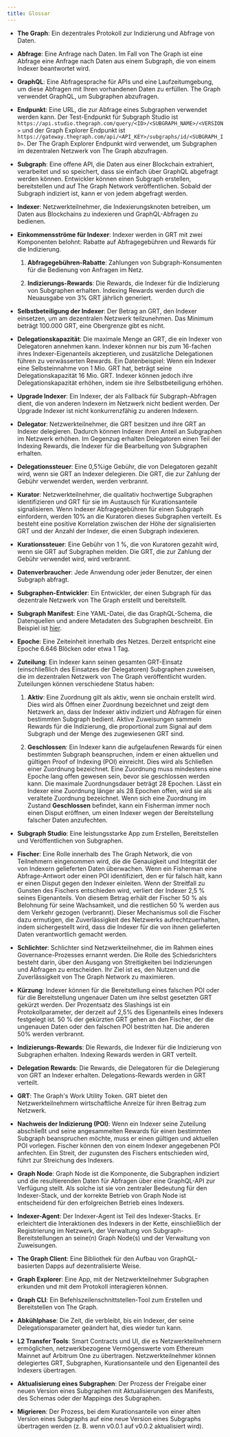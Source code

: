 ```yaml
---
title: Glossar
---
```


- **The Graph**: Ein dezentrales Protokoll zur Indizierung und Abfrage von Daten.

- **Abfrage**: Eine Anfrage nach Daten. Im Fall von The Graph ist eine Abfrage eine Anfrage nach Daten aus einem Subgraph, die von einem Indexer beantwortet wird.

- **GraphQL**: Eine Abfragesprache für APIs und eine Laufzeitumgebung, um diese Abfragen mit Ihren vorhandenen Daten zu erfüllen. The Graph verwendet GraphQL, um Subgraphen abzufragen.

- **Endpunkt**: Eine URL, die zur Abfrage eines Subgraphen verwendet werden kann. Der Test-Endpunkt für Subgraph Studio ist `https://api.studio.thegraph.com/query/<ID>/<SUBGRAPH_NAME>/<VERSION>` und der Graph Explorer Endpunkt ist `https://gateway.thegraph.com/api/<API_KEY>/subgraphs/id/<SUBGRAPH_ID>`. Der The Graph Explorer Endpunkt wird verwendet, um Subgraphen im dezentralen Netzwerk von The Graph abzufragen.

- **Subgraph**: Eine offene API, die Daten aus einer Blockchain extrahiert, verarbeitet und so speichert, dass sie einfach über GraphQL abgefragt werden können. Entwickler können einen Subgraph erstellen, bereitstellen und auf The Graph Network veröffentlichen. Sobald der Subgraph indiziert ist, kann er von jedem abgefragt werden.

- **Indexer**: Netzwerkteilnehmer, die Indexierungsknoten betreiben, um Daten aus Blockchains zu indexieren und GraphQL-Abfragen zu bedienen.

- **Einkommensströme für Indexer**: Indexer werden in GRT mit zwei Komponenten belohnt: Rabatte auf Abfragegebühren und Rewards für die Indizierung.

  1. **Abfragegebühren-Rabatte**: Zahlungen von Subgraph-Konsumenten für die Bedienung von Anfragen im Netz.

  2. **Indizierungs-Rewards**: Die Rewards, die Indexer für die Indizierung von Subgraphen erhalten. Indexing Rewards werden durch die Neuausgabe von 3% GRT jährlich generiert.

- **Selbstbeteiligung der Indexer**: Der Betrag an GRT, den Indexer einsetzen, um am dezentralen Netzwerk teilzunehmen. Das Minimum beträgt 100.000 GRT, eine Obergrenze gibt es nicht.

- **Delegationskapazität**: Die maximale Menge an GRT, die ein Indexer von Delegatoren annehmen kann. Indexer können nur bis zum 16-fachen ihres Indexer-Eigenanteils akzeptieren, und zusätzliche Delegationen führen zu verwässerten Rewards. Ein Datenbeispiel: Wenn ein Indexer eine Selbsteinnahme von 1 Mio. GRT hat, beträgt seine Delegationskapazität 16 Mio. GRT. Indexer können jedoch ihre Delegationskapazität erhöhen, indem sie ihre Selbstbeteiligung erhöhen.

- **Upgrade Indexer**: Ein Indexer, der als Fallback für Subgraph-Abfragen dient, die von anderen Indexern im Netzwerk nicht bedient werden. Der Upgrade Indexer ist nicht konkurrenzfähig zu anderen Indexern.

- **Delegator**: Netzwerkteilnehmer, die GRT besitzen und ihre GRT an Indexer delegieren. Dadurch können Indexer ihren Anteil an Subgraphen im Netzwerk erhöhen. Im Gegenzug erhalten Delegatoren einen Teil der Indexing Rewards, die Indexer für die Bearbeitung von Subgraphen erhalten.

- **Delegationssteuer**: Eine 0,5%ige Gebühr, die von Delegatoren gezahlt wird, wenn sie GRT an Indexer delegieren. Die GRT, die zur Zahlung der Gebühr verwendet werden, werden verbrannt.

- **Kurator**: Netzwerkteilnehmer, die qualitativ hochwertige Subgraphen identifizieren und GRT für sie im Austausch für Kurationsanteile signalisieren. Wenn Indexer Abfragegebühren für einen Subgraph einfordern, werden 10% an die Kuratoren dieses Subgraphen verteilt. Es besteht eine positive Korrelation zwischen der Höhe der signalisierten GRT und der Anzahl der Indexer, die einen Subgraph indexieren.

- **Kurationssteuer**: Eine Gebühr von 1 %, die von Kuratoren gezahlt wird, wenn sie GRT auf Subgraphen melden. Die GRT, die zur Zahlung der Gebühr verwendet wird, wird verbrannt.

- **Datenverbraucher**: Jede Anwendung oder jeder Benutzer, der einen Subgraph abfragt.

- **Subgraphen-Entwickler**: Ein Entwickler, der einen Subgraph für das dezentrale Netzwerk von The Graph erstellt und bereitstellt.

- **Subgraph Manifest**: Eine YAML-Datei, die das GraphQL-Schema, die Datenquellen und andere Metadaten des Subgraphen beschreibt. Ein Beispiel ist [hier](https://github.com/graphprotocol/example-subgraph/blob/master/subgraph.yaml).

- **Epoche**: Eine Zeiteinheit innerhalb des Netzes. Derzeit entspricht eine Epoche 6.646 Blöcken oder etwa 1 Tag.

- **Zuteilung**: Ein Indexer kann seinen gesamten GRT-Einsatz (einschließlich des Einsatzes der Delegatoren) Subgraphen zuweisen, die im dezentralen Netzwerk von The Graph veröffentlicht wurden. Zuteilungen können verschiedene Status haben:

  1. **Aktiv**: Eine Zuordnung gilt als aktiv, wenn sie onchain erstellt wird. Dies wird als Öffnen einer Zuordnung bezeichnet und zeigt dem Netzwerk an, dass der Indexer aktiv indiziert und Abfragen für einen bestimmten Subgraph bedient. Aktive Zuweisungen sammeln Rewards für die Indizierung, die proportional zum Signal auf dem Subgraph und der Menge des zugewiesenen GRT sind.

  2. **Geschlossen**: Ein Indexer kann die aufgelaufenen Rewards für einen bestimmten Subgraph beanspruchen, indem er einen aktuellen und gültigen Proof of Indexing (POI) einreicht. Dies wird als Schließen einer Zuordnung bezeichnet. Eine Zuordnung muss mindestens eine Epoche lang offen gewesen sein, bevor sie geschlossen werden kann. Die maximale Zuordnungsdauer beträgt 28 Epochen. Lässt ein Indexer eine Zuordnung länger als 28 Epochen offen, wird sie als veraltete Zuordnung bezeichnet. Wenn sich eine Zuordnung im Zustand **Geschlossen** befindet, kann ein Fisherman immer noch einen Disput eröffnen, um einen Indexer wegen der Bereitstellung falscher Daten anzufechten.

- **Subgraph Studio**: Eine leistungsstarke App zum Erstellen, Bereitstellen und Veröffentlichen von Subgraphen.

- **Fischer**: Eine Rolle innerhalb des The Graph Network, die von Teilnehmern eingenommen wird, die die Genauigkeit und Integrität der von Indexern gelieferten Daten überwachen. Wenn ein Fisherman eine Abfrage-Antwort oder einen POI identifiziert, den er für falsch hält, kann er einen Disput gegen den Indexer einleiten. Wenn der Streitfall zu Gunsten des Fischers entschieden wird, verliert der Indexer 2,5 % seines Eigenanteils. Von diesem Betrag erhält der Fischer 50 % als Belohnung für seine Wachsamkeit, und die restlichen 50 % werden aus dem Verkehr gezogen (verbrannt). Dieser Mechanismus soll die Fischer dazu ermutigen, die Zuverlässigkeit des Netzwerks aufrechtzuerhalten, indem sichergestellt wird, dass die Indexer für die von ihnen gelieferten Daten verantwortlich gemacht werden.

- **Schlichter**: Schlichter sind Netzwerkteilnehmer, die im Rahmen eines Governance-Prozesses ernannt werden. Die Rolle des Schiedsrichters besteht darin, über den Ausgang von Streitigkeiten bei Indizierungen und Abfragen zu entscheiden. Ihr Ziel ist es, den Nutzen und die Zuverlässigkeit von The Graph Network zu maximieren.

- **Kürzung**: Indexer können für die Bereitstellung eines falschen POI oder für die Bereitstellung ungenauer Daten um ihre selbst gesetzten GRT gekürzt werden. Der Prozentsatz des Slashings ist ein Protokollparameter, der derzeit auf 2,5% des Eigenanteils eines Indexers festgelegt ist. 50 % der gekürzten GRT gehen an den Fischer, der die ungenauen Daten oder den falschen POI bestritten hat. Die anderen 50% werden verbrannt.

- **Indizierungs-Rewards**: Die Rewards, die Indexer für die Indizierung von Subgraphen erhalten. Indexing Rewards werden in GRT verteilt.

- **Delegation Rewards**: Die Rewards, die Delegatoren für die Delegierung von GRT an Indexer erhalten. Delegations-Rewards werden in GRT verteilt.

- **GRT**: The Graph's Work Utility Token. GRT bietet den Netzwerkteilnehmern wirtschaftliche Anreize für ihren Beitrag zum Netzwerk.

- **Nachweis der Indizierung (POI)**: Wenn ein Indexer seine Zuteilung abschließt und seine angesammelten Rewards für einen bestimmten Subgraph beanspruchen möchte, muss er einen gültigen und aktuellen POI vorlegen. Fischer können den von einem Indexer angegebenen POI anfechten. Ein Streit, der zugunsten des Fischers entschieden wird, führt zur Streichung des Indexers.

- **Graph Node**: Graph Node ist die Komponente, die Subgraphen indiziert und die resultierenden Daten für Abfragen über eine GraphQL-API zur Verfügung stellt. Als solche ist sie von zentraler Bedeutung für den Indexer-Stack, und der korrekte Betrieb von Graph Node ist entscheidend für den erfolgreichen Betrieb eines Indexers.

- **Indexer-Agent**: Der Indexer-Agent ist Teil des Indexer-Stacks. Er erleichtert die Interaktionen des Indexers in der Kette, einschließlich der Registrierung im Netzwerk, der Verwaltung von Subgraph-Bereitstellungen an seine(n) Graph Node(s) und der Verwaltung von Zuweisungen.

- **The Graph Client**: Eine Bibliothek für den Aufbau von GraphQL-basierten Dapps auf dezentralisierte Weise.

- **Graph Explorer**: Eine App, mit der Netzwerkteilnehmer Subgraphen erkunden und mit dem Protokoll interagieren können.

- **Graph CLI**: Ein Befehlszeilenschnittstellen-Tool zum Erstellen und Bereitstellen von The Graph.

- **Abkühlphase**: Die Zeit, die verbleibt, bis ein Indexer, der seine Delegationsparameter geändert hat, dies wieder tun kann.

- **L2 Transfer Tools**: Smart Contracts und UI, die es Netzwerkteilnehmern ermöglichen, netzwerkbezogene Vermögenswerte vom Ethereum Mainnet auf Arbitrum One zu übertragen. Netzwerkteilnehmer können delegiertes GRT, Subgraphen, Kurationsanteile und den Eigenanteil des Indexers übertragen.

- **Aktualisierung eines Subgraphen**: Der Prozess der Freigabe einer neuen Version eines Subgraphen mit Aktualisierungen des Manifests, des Schemas oder der Mappings des Subgraphen.

- **Migrieren**: Der Prozess, bei dem Kurationsanteile von einer alten Version eines Subgraphs auf eine neue Version eines Subgraphs übertragen werden (z. B. wenn v0.0.1 auf v0.0.2 aktualisiert wird).
